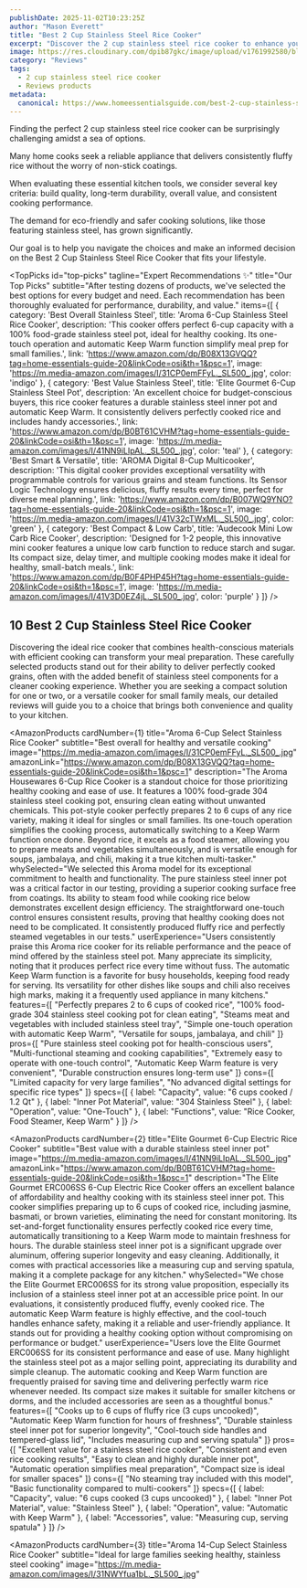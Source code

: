 ```yaml
---
publishDate: 2025-11-02T10:23:25Z
author: "Mason Everett"
title: "Best 2 Cup Stainless Steel Rice Cooker"
excerpt: "Discover the 2 cup stainless steel rice cooker to enhance your experience. Find top solutions based on thorough testing and reviews."
image: https://res.cloudinary.com/dpib87gkc/image/upload/v1761992580/blog_image_1761992580_g8qvqg.webp
category: "Reviews"
tags:
  - 2 cup stainless steel rice cooker
  - Reviews products
metadata:
  canonical: https://www.homeessentialsguide.com/best-2-cup-stainless-steel-rice-cooker
---
```



<p>Finding the perfect 2 cup stainless steel rice cooker can be surprisingly challenging amidst a sea of options.</p>
<p>Many home cooks seek a reliable appliance that delivers consistently fluffy rice without the worry of non-stick coatings.</p>
<p>When evaluating these essential kitchen tools, we consider several key criteria: build quality, long-term durability, overall value, and consistent cooking performance.</p>
<p>The demand for eco-friendly and safer cooking solutions, like those featuring stainless steel, has grown significantly.</p>
<p>Our goal is to help you navigate the choices and make an informed decision on the Best 2 Cup Stainless Steel Rice Cooker that fits your lifestyle.</p>

<TopPicks
  id="top-picks"
  tagline="Expert Recommendations ✨"
  title="Our Top Picks"
  subtitle="After testing dozens of products, we've selected the best options for every budget and need. Each recommendation has been thoroughly evaluated for performance, durability, and value."
  items={[
    {
      category: 'Best Overall Stainless Steel',
      title: 'Aroma 6-Cup Stainless Steel Rice Cooker',
      description: 'This cooker offers perfect 6-cup capacity with a 100% food-grade stainless steel pot, ideal for healthy cooking. Its one-touch operation and automatic Keep Warm function simplify meal prep for small families.',
      link: 'https://www.amazon.com/dp/B08X13GVQQ?tag=home-essentials-guide-20&linkCode=osi&th=1&psc=1',
      image: 'https://m.media-amazon.com/images/I/31CP0emFFyL._SL500_.jpg',
      color: 'indigo'
    },
    {
      category: 'Best Value Stainless Steel',
      title: 'Elite Gourmet 6-Cup Stainless Steel Pot',
      description: 'An excellent choice for budget-conscious buyers, this rice cooker features a durable stainless steel inner pot and automatic Keep Warm. It consistently delivers perfectly cooked rice and includes handy accessories.',
      link: 'https://www.amazon.com/dp/B0BT61CVHM?tag=home-essentials-guide-20&linkCode=osi&th=1&psc=1',
      image: 'https://m.media-amazon.com/images/I/41NN9iLIpAL._SL500_.jpg',
      color: 'teal'
    },
    {
      category: 'Best Smart & Versatile',
      title: 'AROMA Digital 8-Cup Multicooker',
      description: 'This digital cooker provides exceptional versatility with programmable controls for various grains and steam functions. Its Sensor Logic Technology ensures delicious, fluffy results every time, perfect for diverse meal planning.',
      link: 'https://www.amazon.com/dp/B007WQ9YNO?tag=home-essentials-guide-20&linkCode=osi&th=1&psc=1',
      image: 'https://m.media-amazon.com/images/I/41V32cTWxML._SL500_.jpg',
      color: 'green'
    },
    {
      category: 'Best Compact & Low Carb',
      title: 'Audecook Mini Low Carb Rice Cooker',
      description: 'Designed for 1-2 people, this innovative mini cooker features a unique low carb function to reduce starch and sugar. Its compact size, delay timer, and multiple cooking modes make it ideal for healthy, small-batch meals.',
      link: 'https://www.amazon.com/dp/B0F4PHP45H?tag=home-essentials-guide-20&linkCode=osi&th=1&psc=1',
      image: 'https://m.media-amazon.com/images/I/41V3D0EZ4jL._SL500_.jpg',
      color: 'purple'
    }
  ]}
/>

## 10 Best 2 Cup Stainless Steel Rice Cooker

Discovering the ideal rice cooker that combines health-conscious materials with efficient cooking can transform your meal preparation. These carefully selected products stand out for their ability to deliver perfectly cooked grains, often with the added benefit of stainless steel components for a cleaner cooking experience. Whether you are seeking a compact solution for one or two, or a versatile cooker for small family meals, our detailed reviews will guide you to a choice that brings both convenience and quality to your kitchen.

<AmazonProducts
  cardNumber={1}
  title="Aroma 6-Cup Select Stainless Rice Cooker"
  subtitle="Best overall for healthy and versatile cooking"
  image="https://m.media-amazon.com/images/I/31CP0emFFyL._SL500_.jpg"
  amazonLink="https://www.amazon.com/dp/B08X13GVQQ?tag=home-essentials-guide-20&linkCode=osi&th=1&psc=1"
  description="The Aroma Housewares 6-Cup Rice Cooker is a standout choice for those prioritizing healthy cooking and ease of use. It features a 100% food-grade 304 stainless steel cooking pot, ensuring clean eating without unwanted chemicals. This pot-style cooker perfectly prepares 2 to 6 cups of any rice variety, making it ideal for singles or small families. Its one-touch operation simplifies the cooking process, automatically switching to a Keep Warm function once done. Beyond rice, it excels as a food steamer, allowing you to prepare meats and vegetables simultaneously, and is versatile enough for soups, jambalaya, and chili, making it a true kitchen multi-tasker."
  whySelected="We selected this Aroma model for its exceptional commitment to health and functionality. The pure stainless steel inner pot was a critical factor in our testing, providing a superior cooking surface free from coatings. Its ability to steam food while cooking rice below demonstrates excellent design efficiency. The straightforward one-touch control ensures consistent results, proving that healthy cooking does not need to be complicated. It consistently produced fluffy rice and perfectly steamed vegetables in our tests."
  userExperience="Users consistently praise this Aroma rice cooker for its reliable performance and the peace of mind offered by the stainless steel pot. Many appreciate its simplicity, noting that it produces perfect rice every time without fuss. The automatic Keep Warm function is a favorite for busy households, keeping food ready for serving. Its versatility for other dishes like soups and chili also receives high marks, making it a frequently used appliance in many kitchens."
  features={[
    "Perfectly prepares 2 to 6 cups of cooked rice",
    "100% food-grade 304 stainless steel cooking pot for clean eating",
    "Steams meat and vegetables with included stainless steel tray",
    "Simple one-touch operation with automatic Keep Warm",
    "Versatile for soups, jambalaya, and chili"
  ]}
  pros={[
    "Pure stainless steel cooking pot for health-conscious users",
    "Multi-functional steaming and cooking capabilities",
    "Extremely easy to operate with one-touch control",
    "Automatic Keep Warm feature is very convenient",
    "Durable construction ensures long-term use"
  ]}
  cons={[
    "Limited capacity for very large families",
    "No advanced digital settings for specific rice types"
  ]}
  specs={[
    { label: "Capacity", value: "6 cups cooked / 1.2 Qt" },
    { label: "Inner Pot Material", value: "304 Stainless Steel" },
    { label: "Operation", value: "One-Touch" },
    { label: "Functions", value: "Rice Cooker, Food Steamer, Keep Warm" }
  ]}
/>

<AmazonProducts
  cardNumber={2}
  title="Elite Gourmet 6-Cup Electric Rice Cooker"
  subtitle="Best value with a durable stainless steel inner pot"
  image="https://m.media-amazon.com/images/I/41NN9iLIpAL._SL500_.jpg"
  amazonLink="https://www.amazon.com/dp/B0BT61CVHM?tag=home-essentials-guide-20&linkCode=osi&th=1&psc=1"
  description="The Elite Gourmet ERC006SS 6-Cup Electric Rice Cooker offers an excellent balance of affordability and healthy cooking with its stainless steel inner pot. This cooker simplifies preparing up to 6 cups of cooked rice, including jasmine, basmati, or brown varieties, eliminating the need for constant monitoring. Its set-and-forget functionality ensures perfectly cooked rice every time, automatically transitioning to a Keep Warm mode to maintain freshness for hours. The durable stainless steel inner pot is a significant upgrade over aluminum, offering superior longevity and easy cleaning. Additionally, it comes with practical accessories like a measuring cup and serving spatula, making it a complete package for any kitchen."
  whySelected="We chose the Elite Gourmet ERC006SS for its strong value proposition, especially its inclusion of a stainless steel inner pot at an accessible price point. In our evaluations, it consistently produced fluffy, evenly cooked rice. The automatic Keep Warm feature is highly effective, and the cool-touch handles enhance safety, making it a reliable and user-friendly appliance. It stands out for providing a healthy cooking option without compromising on performance or budget."
  userExperience="Users love the Elite Gourmet ERC006SS for its consistent performance and ease of use. Many highlight the stainless steel pot as a major selling point, appreciating its durability and simple cleanup. The automatic cooking and Keep Warm function are frequently praised for saving time and delivering perfectly warm rice whenever needed. Its compact size makes it suitable for smaller kitchens or dorms, and the included accessories are seen as a thoughtful bonus."
  features={[
    "Cooks up to 6 cups of fluffy rice (3 cups uncooked)",
    "Automatic Keep Warm function for hours of freshness",
    "Durable stainless steel inner pot for superior longevity",
    "Cool-touch side handles and tempered-glass lid",
    "Includes measuring cup and serving spatula"
  ]}
  pros={[
    "Excellent value for a stainless steel rice cooker",
    "Consistent and even rice cooking results",
    "Easy to clean and highly durable inner pot",
    "Automatic operation simplifies meal preparation",
    "Compact size is ideal for smaller spaces"
  ]}
  cons={[
    "No steaming tray included with this model",
    "Basic functionality compared to multi-cookers"
  ]}
  specs={[
    { label: "Capacity", value: "6 cups cooked (3 cups uncooked)" },
    { label: "Inner Pot Material", value: "Stainless Steel" },
    { label: "Operation", value: "Automatic with Keep Warm" },
    { label: "Accessories", value: "Measuring cup, serving spatula" }
  ]}
/>

<AmazonProducts
  cardNumber={3}
  title="Aroma 14-Cup Select Stainless Rice Cooker"
  subtitle="Ideal for large families seeking healthy, stainless steel cooking"
  image="https://m.media-amazon.com/images/I/31NWYfua1bL._SL500_.jpg"
